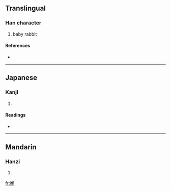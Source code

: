 ==Translingual==

===Han character===
{{Han char|rn=38|rad=女|as=13|sn=16|four=4541<sub>3</sub>|canj=女弓山一 (VNUM), X女弓山一 (XVNUM)}}

# baby rabbit

====References====
* {{Han ref|kx=0272.050|dkj=06768|dj=0540.060|hdz=21082.070|uh=5B14|ud=23316|bh=E955|bd=59733}}

----

==Japanese==

===Kanji===
{{ja-kanji|grade=|rs=女13}}

# {{defn|Japanese}}

====Readings====
* {{ja-readings|on=[[ふ]] (fu)|kun=}}

----

==Mandarin==

===Hanzi===
{{cmn-hanzi|pin=[[fù]] ([[fu4]])|wg=fu<sup>4</sup>}}

# {{defn|Mandarin}}

[[fr:嬔]]